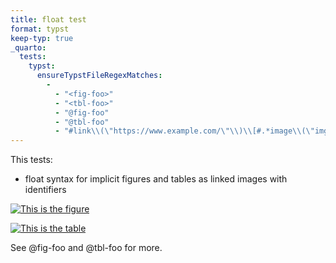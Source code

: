 ```yaml
---
title: float test
format: typst
keep-typ: true
_quarto:
  tests:
    typst:
      ensureTypstFileRegexMatches:
        - 
          - "<fig-foo>"
          - "<tbl-foo>"
          - "@fig-foo"
          - "@tbl-foo"
          - "#link\\(\"https://www.example.com/\"\\)\\[#.*image\\(\"img/surus.jpg\"\\)\\)\\]"
---
```


This tests:

- float syntax for implicit figures and tables as linked images with identifiers

[![This is the figure](img/surus.jpg){#fig-foo}](https://www.example.com/)

[![This is the table](img/surus.jpg){#tbl-foo}](https://www.example.com/)

See @fig-foo and @tbl-foo for more.